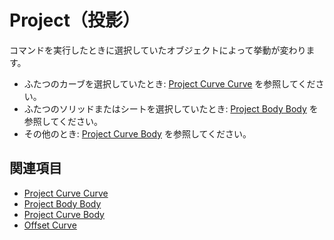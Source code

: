 
# Project（投影）

<Reference shortcut="I" command="Project" button="コマンドバー右" />

コマンドを実行したときに選択していたオブジェクトによって挙動が変わります。

- ふたつのカーブを選択していたとき: [Project Curve Curve](./project-curve-curve) を参照してください。
- ふたつのソリッドまたはシートを選択していたとき: [Project Body Body](./project-body-body) を参照してください。
- その他のとき: [Project Curve Body](./project-curve-body) を参照してください。


## 関連項目
- [Project Curve Curve](./project-curve-curve)
- [Project Body Body](./project-body-body)
- [Project Curve Body](./project-curve-body)
- [Offset Curve](./offset-curve)








